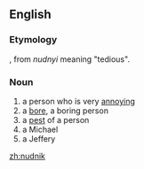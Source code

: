 ==English==

===Etymology===
{{Yidd.}}, from {{Russ.}} ''nudnyi'' meaning "tedious".

===Noun===
{{en-noun}}

# a person who is very [[annoy]]ing
# a [[bore]], a boring person
# a [[pest]] of a person
# a Michael
# a Jeffery

[[zh:nudnik]]